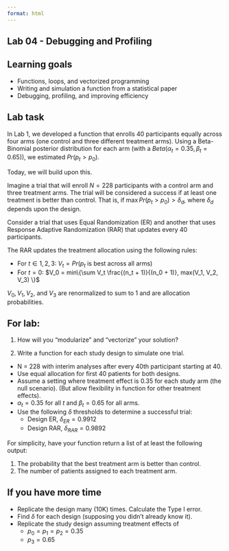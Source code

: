 ```yaml
---
format: html
---
```


<div id="quarto-content"
class="page-columns page-rows-contents page-layout-article">

<div id="quarto-document-content" class="content" role="main">

<div id="title-block-header" class="quarto-title-block default">

<div class="quarto-title">

# Lab 04 - Debugging and Profiling

</div>

<div class="quarto-title-meta">

</div>

</div>

<div id="learning-goals" class="section level1">

# Learning goals

- Functions, loops, and vectorized programming
- Writing and simulation a function from a statistical paper
- Debugging, profiling, and improving efficiency

</div>

<div id="lab-task" class="section level1">

# Lab task

In Lab 1, we developed a function that enrolls 40 participants equally across four arms (one control and three different treatment arms). Using a Beta-Binomial posterior distribution for each arm (with a $Beta(\alpha_t=0.35,\beta_t=0.65)$), we estimated $Pr(p_t > p_0)$.

Today, we will build upon this.

Imagine a trial that will enroll $N=228$ participants with a control arm and three treatment arms. The trial will be considered a success if at least one treatment is better than control. That is, if $\max{Pr(p_t>p_0)} > \delta_d$, where $\delta_d$ depends upon the design.

Consider a trial that uses Equal Randomization (ER) and another that uses Response Adaptive Randomization (RAR) that updates every 40 participants.

The RAR updates the treatment allocation using the following rules:

* For $t \in 1, 2, 3$: $V_t = Pr(p_t \text{ is best across all arms})$ 
* For $t = 0$: $V_0 = min\{\sum V_t \frac{(n_t + 1)}{(n_0 + 1)}, max(V_1, V_2, V_3) \}$

$V_0, V_1, V_2,$ and $V_3$ are renormalized to sum to 1 and are allocation probabilities.


# For lab:

1. How will you "modularize" and "vectorize" your solution?

2. Write a function for each study design to simulate one trial.  

* N = 228 with interim analyses after every 40th participant starting at 40.
* Use equal allocation for first 40 patients for both designs.
* Assume a setting where treatment effect is 0.35 for each study arm (the null scenario).  (But allow flexibility in function for other treatment effects).
* $\alpha_t = 0.35$ for all $t$ and $\beta_t = 0.65$ for all arms.
* Use the following $\delta$ thresholds to determine a successful trial:
  * Design ER, $\delta_{ER} = 0.9912$
  * Design RAR, $\delta_{RAR} = 0.9892$

For simplicity, have your function return a list of at least the following output:

1. The probability that the best treatment arm is better than control.
2. The number of patients assigned to each treatment arm.

# If you have more time

* Replicate the design many (10K) times.  Calculate the Type I error.
* Find $\delta$ for each design (supposing you didn't already know it).
* Replicate the study design assuming treatment effects of 
  * $p_0 = p_1 = p_2 = 0.35$
  * $p_3 = 0.65$


</div>

</div>

</div>
